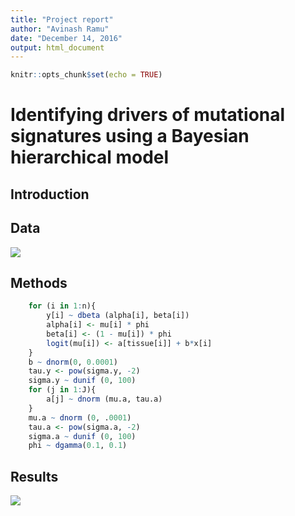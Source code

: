 ```yaml
---
title: "Project report"
author: "Avinash Ramu"
date: "December 14, 2016"
output: html_document
---
```


```r
knitr::opts_chunk$set(echo = TRUE)
```

# Identifying drivers of mutational signatures using a Bayesian hierarchical model

## Introduction

## Data
![](signature1.png)

## Methods
```r
    for (i in 1:n){
        y[i] ~ dbeta (alpha[i], beta[i])
        alpha[i] <- mu[i] * phi
        beta[i] <- (1 - mu[i]) * phi
        logit(mu[i]) <- a[tissue[i]] + b*x[i]
    }
    b ~ dnorm(0, 0.0001)
    tau.y <- pow(sigma.y, -2)
    sigma.y ~ dunif (0, 100)
    for (j in 1:J){
        a[j] ~ dnorm (mu.a, tau.a)
    }
    mu.a ~ dnorm (0, .0001)
    tau.a <- pow(sigma.a, -2)
    sigma.a ~ dunif (0, 100)
    phi ~ dgamma(0.1, 0.1)
```

## Results
![](mutation1-model.png)
